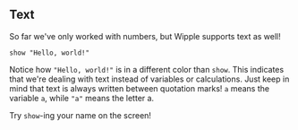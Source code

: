 ## Text

So far we've only worked with numbers, but Wipple supports text as well!

```wipple
show "Hello, world!"
```

Notice how `"Hello, world!"` is in a different color than `show`. This indicates that we're dealing with text instead of variables or calculations. Just keep in mind that text is always written between quotation marks! `a` means the variable `a`, while `"a"` means the letter a.

Try `show`-ing your name on the screen!
